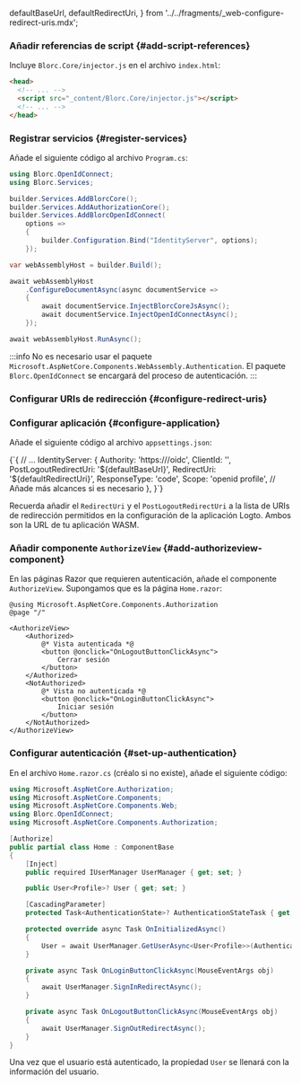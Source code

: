 
  defaultBaseUrl,
  defaultRedirectUri,
} from '../../fragments/_web-configure-redirect-uris.mdx';

### Añadir referencias de script \{#add-script-references}

Incluye `Blorc.Core/injector.js` en el archivo `index.html`:

```html title="index.html"
<head>
  <!-- ... -->
  <script src="_content/Blorc.Core/injector.js"></script>
  <!-- ... -->
</head>
```

### Registrar servicios \{#register-services}

Añade el siguiente código al archivo `Program.cs`:

```csharp title="Program.cs"
using Blorc.OpenIdConnect;
using Blorc.Services;

builder.Services.AddBlorcCore();
builder.Services.AddAuthorizationCore();
builder.Services.AddBlorcOpenIdConnect(
    options =>
    {
        builder.Configuration.Bind("IdentityServer", options);
    });

var webAssemblyHost = builder.Build();

await webAssemblyHost
    .ConfigureDocumentAsync(async documentService =>
    {
        await documentService.InjectBlorcCoreJsAsync();
        await documentService.InjectOpenIdConnectAsync();
    });

await webAssemblyHost.RunAsync();
```

:::info
No es necesario usar el paquete `Microsoft.AspNetCore.Components.WebAssembly.Authentication`. El paquete `Blorc.OpenIdConnect` se encargará del proceso de autenticación.
:::

### Configurar URIs de redirección \{#configure-redirect-uris}

<SignInFlowSummary />

<AssumingUrl />

<WebConfigureRedirectUris />

### Configurar aplicación \{#configure-application}

Añade el siguiente código al archivo `appsettings.json`:

<CodeBlock language="json5" title="appsettings.json">
  {`{
  // ...
  IdentityServer: {
    Authority: 'https://<your-logto-endpoint>/oidc',
    ClientId: '<your-logto-app-id>',
    PostLogoutRedirectUri: '${defaultBaseUrl}',
    RedirectUri: '${defaultRedirectUri}',
    ResponseType: 'code',
    Scope: 'openid profile', // Añade más alcances si es necesario
  },
}`}
</CodeBlock>

Recuerda añadir el `RedirectUri` y el `PostLogoutRedirectUri` a la lista de URIs de redirección permitidos en la configuración de la aplicación Logto. Ambos son la URL de tu aplicación WASM.

### Añadir componente `AuthorizeView` \{#add-authorizeview-component}

En las páginas Razor que requieren autenticación, añade el componente `AuthorizeView`. Supongamos que es la página `Home.razor`:

```cshtml title="Pages/Home.razor"
@using Microsoft.AspNetCore.Components.Authorization
@page "/"

<AuthorizeView>
    <Authorized>
        @* Vista autenticada *@
        <button @onclick="OnLogoutButtonClickAsync">
            Cerrar sesión
        </button>
    </Authorized>
    <NotAuthorized>
        @* Vista no autenticada *@
        <button @onclick="OnLoginButtonClickAsync">
            Iniciar sesión
        </button>
    </NotAuthorized>
</AuthorizeView>
```

### Configurar autenticación \{#set-up-authentication}

En el archivo `Home.razor.cs` (créalo si no existe), añade el siguiente código:

```csharp title="Pages/Home.razor.cs"
using Microsoft.AspNetCore.Authorization;
using Microsoft.AspNetCore.Components;
using Microsoft.AspNetCore.Components.Web;
using Blorc.OpenIdConnect;
using Microsoft.AspNetCore.Components.Authorization;

[Authorize]
public partial class Home : ComponentBase
{
    [Inject]
    public required IUserManager UserManager { get; set; }

    public User<Profile>? User { get; set; }

    [CascadingParameter]
    protected Task<AuthenticationState>? AuthenticationStateTask { get; set; }

    protected override async Task OnInitializedAsync()
    {
        User = await UserManager.GetUserAsync<User<Profile>>(AuthenticationStateTask!);
    }

    private async Task OnLoginButtonClickAsync(MouseEventArgs obj)
    {
        await UserManager.SignInRedirectAsync();
    }

    private async Task OnLogoutButtonClickAsync(MouseEventArgs obj)
    {
        await UserManager.SignOutRedirectAsync();
    }
}
```

Una vez que el usuario está autenticado, la propiedad `User` se llenará con la información del usuario.

<Checkpoint />
